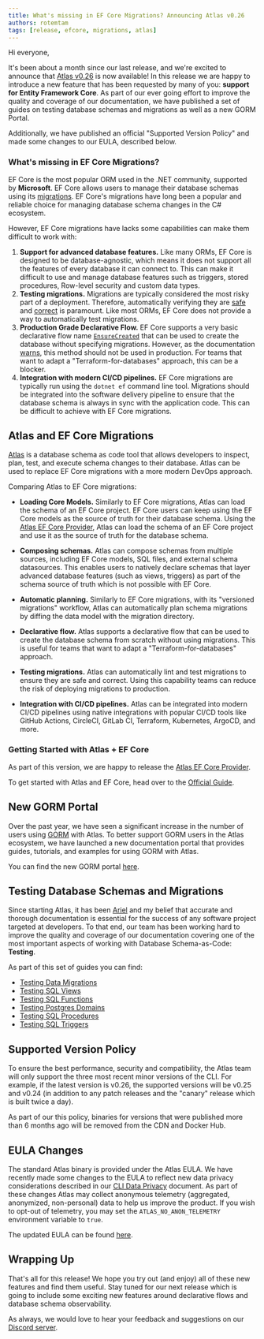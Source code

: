 ```yaml
---
title: What's missing in EF Core Migrations? Announcing Atlas v0.26
authors: rotemtam
tags: [release, efcore, migrations, atlas]
---
```


Hi everyone,

It's been about a month since our last release, and we're excited to announce that
[Atlas v0.26](https://github.com/ariga/atlas/releases/tag/v0.26.0) is now available!
In this release we are happy to introduce a new feature that has been requested by many of you: **support for Entity
Framework Core**.  As part of our ever going effort to improve the quality and coverage of our documentation, we have
published a set of guides on testing database schemas and migrations as well as a new GORM Portal.

Additionally, we have published an official "Supported Version Policy" and made some changes to our EULA, described below.

<InstallationInstructions />

### What's missing in EF Core Migrations?

EF Core is the most popular ORM used in the .NET community, supported by **Microsoft**. EF Core allows
users to manage their database schemas using its [migrations](https://docs.microsoft.com/en-us/ef/core/managing-schemas/migrations/).
EF Core's migrations have long been a popular and reliable choice for managing database schema changes in the C# ecosystem.

However, EF Core migrations have lacks some capabilities can make them difficult to work with:

1. **Support for advanced database features.** Like many ORMs, EF Core is designed to be database-agnostic, which means
it does not support all the features of every database it can connect to. This can make it difficult to use and manage
database features such as triggers, stored procedures, Row-level security and custom data types.
2. **Testing migrations.** Migrations are typically considered the most risky part of a deployment. Therefore, automatically
verifying they are [safe](/versioned/lint) and [correct](/testing/migrate) is paramount.  Like most ORMs, EF Core does not
provide a way to automatically test migrations.
3. **Production Grade Declarative Flow.** EF Core supports a very basic declarative flow name
[`EnsureCreated`](https://learn.microsoft.com/en-us/ef/core/managing-schemas/ensure-created#ensurecreated)
that can be used to create the database without specifying migrations. However, as the documentation
[warns](https://learn.microsoft.com/en-us/ef/core/managing-schemas/ensure-created#ensurecreated), this method should
not be used in production. For teams that want to adapt a "Terraform-for-databases" approach, this can be a blocker.
4. **Integration with modern CI/CD pipelines.** EF Core migrations are typically run using the `dotnet ef` command line tool.
Migrations should be integrated into the software delivery pipeline to ensure that the database schema is always in sync
with the application code. This can be difficult to achieve with EF Core migrations.

## Atlas and EF Core Migrations

[Atlas](https://atlasgo.io) is a database schema as code tool that allows developers to inspect, plan, test, and execute
schema changes to their database. Atlas can be used to replace EF Core migrations with a more modern DevOps approach.

Comparing Atlas to EF Core migrations:
* **Loading Core Models.** Similarly to EF Core migrations, Atlas can load the schema of an EF Core project. EF Core users
can keep using the EF Core models as the source of truth for their database schema. Using the
[Atlas EF Core Provider](https://github.com/ariga/atlas-provider-ef), Atlas can load the schema of an EF Core project
and use it as the source of truth for the database schema.

* **Composing schemas.** Atlas can compose schemas from multiple sources, including EF Core models, SQL files, and
external schema datasources. This enables users to natively declare schemas that layer advanced database features
(such as views, triggers) as part of the schema source of truth which is not possible with EF Core.

* **Automatic planning.** Similarly to EF Core migrations, with its "versioned migrations" workflow, Atlas can
automatically plan schema migrations by diffing the data model with the migration directory.

* **Declarative flow.** Atlas supports a declarative flow that can be used to create the database schema from scratch
without using migrations. This is useful for teams that want to adapt a "Terraform-for-databases" approach.

* **Testing migrations.** Atlas can automatically lint and test migrations to ensure they are safe and correct. Using
this capability teams can reduce the risk of deploying migrations to production.

* **Integration with CI/CD pipelines.** Atlas can be integrated into modern CI/CD pipelines using native integrations
with popular CI/CD tools like GitHub Actions, CircleCI, GitLab CI, Terraform, Kubernetes, ArgoCD, and more.

### Getting Started with Atlas + EF Core

As part of this version, we are happy to release the [Atlas EF Core Provider](https://github.com/ariga/atlas-provider-ef).

To get started with Atlas and EF Core, head over to the [Official Guide](/guides/orms/efcore).

## New GORM Portal

Over the past year, we have seen a significant increase in the number of users using [GORM](https://gorm.io) with Atlas.
To better support GORM users in the Atlas ecosystem, we have launched a new documentation portal that provides
guides, tutorials, and examples for using GORM with Atlas.

You can find the new GORM portal [here](/guides/orms/gorm).

## Testing Database Schemas and Migrations

Since starting Atlas, it has been [Ariel](https://github.com/a8m) and my belief that accurate and thorough documentation
is essential for the success of any software project targeted at developers. To that end, our team has been working hard
to improve the quality and coverage of our documentation covering one of the most important aspects of working with
Database Schema-as-Code: **Testing**.

As part of this set of guides you can find:

* [Testing Data Migrations](/guides/testing/data-migrations)
* [Testing SQL Views](/guides/testing/views)
* [Testing SQL Functions](/guides/testing/functions)
* [Testing Postgres Domains](/guides/testing/domains)
* [Testing SQL Procedures](/guides/testing/procedures)
* [Testing SQL Triggers](/guides/testing/triggers)

## Supported Version Policy

To ensure the best performance, security and compatibility, the Atlas team will only
support the three most recent minor versions of the CLI. For example, if the latest version is v0.26, the supported versions
will be v0.25 and v0.24 (in addition to any patch releases and the "canary" release which is built twice a day).

As part of our this policy, binaries for versions that were published more than 6 months ago will be removed from the
CDN and Docker Hub.

## EULA Changes

The standard Atlas binary is provided under the Atlas EULA. We have recently made some changes to the EULA to reflect
new data privacy considerations described in our [CLI Data Privacy](/cli/data-privacy) document.  As part of these changes
Atlas may collect anonymous telemetry (aggregated, anonymized, non-personal) data to help us improve the product.
If you wish to opt-out of telemetry, you may set the `ATLAS_NO_ANON_TELEMETRY` environment variable to `true`.

The updated EULA can be found [here](https://ariga.io/legal/atlas/eula).

## Wrapping Up

That's all for this release! We hope you try out (and enjoy) all of these new features and find them useful.
Stay tuned for our next release which is going to include some exciting new features around declarative flows
and database schema observability.

As always, we would love to hear your feedback and suggestions on our [Discord server](https://discord.com/invite/zZ6sWVg6NT).


